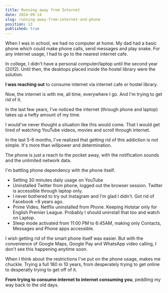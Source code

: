 ```yaml
---
title: Running away from Internet
date: 2024-09-14
slug: running-away-from-internet-and-phone
position: 13
published: true
---
```


When I was in school, we had no computer at home. My dad had a basic phone which could make phone calls, send messages and play snake.
For any internet usage, I had to go to the nearest internet cafe. 

In college, I didn't have a personal computer/laptop until the second year (2012). Until then, the desktops placed inside the hostel library were the solution. 

**I was reaching out** to consume internet via internet cafe or hostel library. 

Now, the internet is with me, all time, everywhere I go. And I'm trying to get rid of it. 

In the last few years, I've noticed the internet (through phone and laptop) takes up a hefty amount of my time.

I would've never thought a situation like this would come. That I would get tired of watching YouTube videos, movies and scroll through internet. 

In the last 5-6 months, I've realized that getting rid of this addiction is not simple. It's more than willpower and determination. 

The phone is just a reach to the pocket away, with the notification sounds and the unlimited network data. 

I'm battling phone dependency with the phone itself. 

- Setting 30 minutes daily usage on YouTube
- Uninstalled Twitter from phone, logged out the browser session. Twitter is accessible through laptop only.
- I never bothered to try out Instagram and I'm glad I didn't. Got rid of Facebook ~8 years ago. 
- Prime Video, Netflix uninstalled from Phone. Keeping Hotstar only for English Premier League. Probably I should uninstall that too and watch on Laptop.
- Sleep mode activated from 11:00 PM to 6:45AM, making only Contacts, Messages and Phone apps accessible.

I wish getting rid of the smart phone itself was easier. But with the convenience of Google Maps, Google Pay and WhatsApp video calling, I don't see this
happening anytime soon. 

When I think about the restrictions I've put on the phone usage, makes me chuckle. Trying a full 180 in 10 years, from desperately trying to get online to
desperatly trying to get off of it. 

**From trying to consume internet to internet consuming you**, peddling my way back to the old days. 
